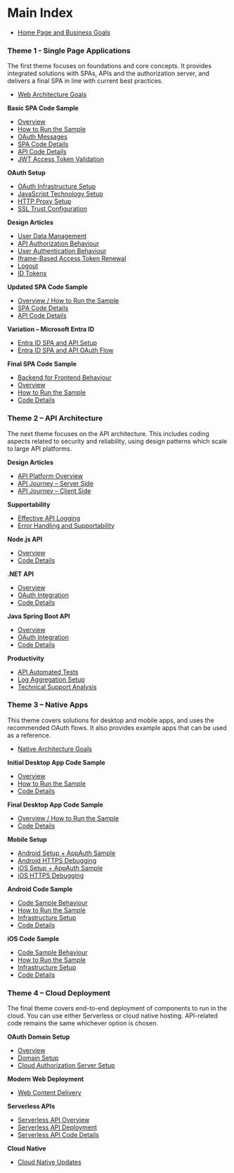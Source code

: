 # Main Index

- <a href='home.mdx'>Home Page and Business Goals</a>

### Theme 1 - Single Page Applications

The first theme focuses on foundations and core concepts. It provides integrated solutions with SPAs, APIs and the authorization server, and delivers a final SPA in line with current best practices.

- <a href='web-architecture-goals'>Web Architecture Goals</a>

**Basic SPA Code Sample**

- <a href='basicspa-overview'>Overview</a>
- <a href='basicspa-execution'>How to Run the Sample</a>
- <a href='basicspa-oauthworkflow'>OAuth Messages</a>
- <a href='basicspa-codingkeypoints'>SPA Code Details</a>
- <a href='basicapi-codingkeypoints'>API Code Details</a>
- <a href='jwt-access-token-validation'>JWT Access Token Validation</a>

**OAuth Setup**

- <a href='oauth-infrastructure-setup'>OAuth Infrastructure Setup</a>
- <a href='web-technology-setup'>JavaScript Technology Setup</a>
- <a href='http-debugging-setup'>HTTP Proxy Setup</a>
- <a href='developer-ssl-setup'>SSL Trust Configuration</a>

**Design Articles**

- <a href='user-data'>User Data Management</a>
- <a href='api-authorization-design'>API Authorization Behaviour</a>
- <a href='federated-logins'>User Authentication Behaviour</a>
- <a href='user-sessions-and-token-renewal'>Iframe-Based Access Token Renewal</a>
- <a href='logout'>Logout</a>
- <a href='id-tokens'>ID Tokens</a>

**Updated SPA Code Sample**

- <a href='improved-spa-code-sample-overview'>Overview / How to Run the Sample</a>
- <a href='updated-spa-coding-key-points'>SPA Code Details</a>
- <a href='updated-api-coding-key-points'>API Code Details</a>

**Variation – Microsoft Entra ID**

- <a href='azure-active-directory-setup'>Entra ID SPA and API Setup</a>
- <a href='azure-ad-troubleshooting'>Entra ID SPA and API OAuth Flow</a>

**Final SPA Code Sample**

- <a href='spa-back-end-for-front-end'>Backend for Frontend Behaviour</a>
- <a href='final-spa-overview'>Overview</a>
- <a href='how-to-run-the-react-js-spa'>How to Run the Sample</a>
- <a href='reactjs-codingkeypoints'>Code Details</a>

### Theme 2 – API Architecture

The next theme focuses on the API architecture. This includes coding aspects related to security and reliability, using design patterns which scale to large API platforms.

**Design Articles**

- <a href='api-platform-design'>API Platform Overview</a>
- <a href='api-journey-server-side'>API Journey – Server Side</a>
- <a href='api-journey-client-side'>API Journey – Client Side</a>

**Supportability**

- <a href='effective-api-logging'>Effective API Logging</a>
- <a href='error-handling-and-supportability'>Error Handling and Supportability</a>

**Node.js API**

- <a href='api-architecture-node'>Overview</a>
- <a href='final-nodeapi-coding-key-points'>Code Details</a>

**.NET API**

- <a href='net-core-code-sample-overview'>Overview</a>
- <a href='net-core-api-oauth-integration'>OAuth Integration</a>
- <a href='net-core-api-coding-model'>Code Details</a>

**Java Spring Boot API**

- <a href='java-spring-boot-api-overview'>Overview</a>
- <a href='spring-boot-api-oauth-integration'>OAuth Integration</a>
- <a href='spring-boot-api-coding-model'>Code Details</a>

**Productivity**

- <a href='api-automated-tests'>API Automated Tests</a>
- <a href='log-aggregation-setup'>Log Aggregation Setup</a>
- <a href='api-technical-support-analysis'>Technical Support Analysis</a>

### Theme 3 – Native Apps

This theme covers solutions for desktop and mobile apps, and uses the recommended OAuth flows. It also provides example apps that can be used as a reference.

- <a href='native-architecture-goals'>Native Architecture Goals</a>

**Initial Desktop App Code Sample**

- <a href='desktop-apps-overview'>Overview</a>
- <a href='desktop-app-how-to-run-the-code-sample'>How to Run the Sample</a>
- <a href='desktop-app-coding-key-points'>Code Details</a>

**Final Desktop App Code Sample**

- <a href='final-desktop-sample-overview'>Overview / How to Run the Sample</a>
- <a href='final-desktop-app-coding-key-points'>Code Details</a>

**Mobile Setup**

- <a href='android-setup'>Android Setup + AppAuth Sample</a>
- <a href='android-https-debugging'>Android HTTPS Debugging</a>
- <a href='ios-setup'>iOS Setup + AppAuth Sample</a>
- <a href='ios-https-debugging'>iOS HTTPS Debugging</a>

**Android Code Sample**

- <a href='android-code-sample-overview'>Code Sample Behaviour</a>
- <a href='basicandroidapp-execution'>How to Run the Sample</a>
- <a href='android-infrastructure-setup'>Infrastructure Setup</a>
- <a href='android-coding-key-points'>Code Details</a>

**iOS Code Sample**

- <a href='ios-code-sample-overview'>Code Sample Behaviour</a>
- <a href='how-to-run-the-ios-code-sample'>How to Run the Sample</a>
- <a href='ios-code-sample-infrastructure'>Infrastructure Setup</a>
- <a href='ios-code-sample-coding-key-points'>Code Details</a>

### Theme 4 – Cloud Deployment

The final theme covers end-to-end deployment of components to run in the cloud. You can use either Serverless or cloud native hosting. API-related code remains the same whichever option is chosen.

**OAuth Domain Setup**

- <a href='cloud-hosting'>Overview</a>
- <a href='cloud-domain-setup'>Domain Setup</a>
- <a href='managed-authorization-server-setup'>Cloud Authorization Server Setup</a>

**Modern Web Deployment**

- <a href='cdn-static-content-delivery'>Web Content Delivery</a>

**Serverless APIs**

- <a href='serverless-api-overview'>Serverless API Overview</a>
- <a href='serverless-api-deployment'>Serverless API Deployment</a>
- <a href='serverless-api-coding-model'>Serverless API Code Details</a>

**Cloud Native**

- <a href='cloud--native-updates'>Cloud Native Updates</a>
